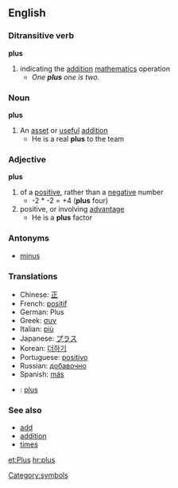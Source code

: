 ==English==
===Ditransitive verb===
'''plus'''
#indicating the [[addition]] [[mathematics]] operation
#*''One '''plus''' one is two.''

===Noun===
'''plus'''
#An [[asset]] or [[useful]] [[addition]]
#* He is a real '''plus''' to the team

===Adjective===
'''plus'''
#of a [[positive]], rather than a [[negative]] number
#* -2 * -2 = +4 ('''plus''' four)
#positive, or involving [[advantage]]
#* He is a '''plus''' factor

===Antonyms===
*[[minus]]

===Translations===
*Chinese: [[正]]
*French: [[positif]]
*German: Plus
*Greek: [[συν]]
*Italian: [[più]]
*Japanese: [[プラス]]
*Korean: [[더하기]]
*Portuguese: [[positivo]]
*Russian: [[добавочно]]
*Spanish: [[más]]
*{{sv}}: [[plus#Swedish|plus]]

===See also===
*[[add]]
*[[addition]]
*[[times]]

[[et:Plus]]
[[hr:plus]]
[[Category:symbols]]